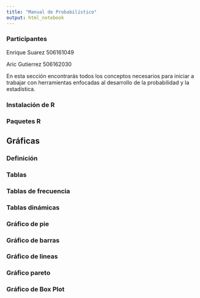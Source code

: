 ```yaml
---
title: "Manual de Probabilístico"
output: html_notebook
---
```


### Participantes

Enrique Suarez  506161049

Aric Gutierrez  506162030

En esta sección encontrarás todos los conceptos necesarios para iniciar a trabajar con herramientas enfocadas al desarrollo de la probabilidad y la estadística.

### Instalación de R

### Paquetes R

## Gráficas

### Definición 

### Tablas

### Tablas de frecuencia 

### Tablas dinámicas

### Gráfico de pie

### Gráfico de barras

### Gráfico de lineas

### Gráfico pareto

### Gráfico de Box Plot
